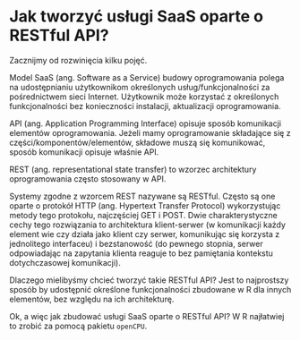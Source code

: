 # Jak tworzyć usługi SaaS oparte o RESTful API?

Zacznijmy od rozwinięcia kilku pojęć.

Model SaaS (ang. Software as a Service) budowy oprogramowania polega na udostępnianiu użytkownikom określonych usług/funkcjonalności za pośrednictwem sieci Internet. Użytkownik może korzystać z określonych funkcjonalności bez konieczności instalacji, aktualizacji oprogramowania.

API (ang. Application Programming Interface) opisuje sposób komunikacji elementów oprogramowania. Jeżeli mamy oprogramowanie składające się z części/komponentów/elementów, składowe muszą się komunikować, sposób komunikacji opisuje właśnie API. 

REST (ang. representational state transfer) to wzorzec architektury oprogramowania często stosowany w API. 

Systemy zgodne z wzorcem REST nazywane są RESTful. Często są one oparte o protokół HTTP (ang. Hypertext Transfer Protocol) wykorzystując metody tego protokołu, najczęściej GET i POST. Dwie charakterystyczne cechy tego rozwiązania to architektura klient-serwer (w komunikacji każdy element wie czy działa jako klient czy serwer, komunikując się korzysta z jednolitego interfaceu) i bezstanowość (do pewnego stopnia, serwer odpowiadając na zapytania klienta reaguje to bez pamiętania kontekstu dotychczasowej komunikacji).

Dlaczego mielibyśmy chcieć tworzyć takie RESTful API? Jest to najprostszy sposób by udostępnić określone funkcjonalności zbudowane w R dla innych elementów, bez względu na ich architekturę. 

Ok, a więc jak zbudować usługi SaaS oparte o RESTful API? W R najłatwiej to zrobić za pomocą pakietu `openCPU`.



